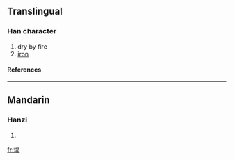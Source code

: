 ==Translingual==
===Han character===
{{Han char|rn=86|rad=火|as=09|sn=13|four=|canj=火一口田 (FMRW)}}
# dry by fire
# [[iron]]
====References====
{{Han ref|kx=0676.110|dkj=19185|dj=1087.140|hdz=32215.070|uh=714F|ud=29007}}

----
==Mandarin==
===Hanzi===
{{cmn-hanzi|pin=[[bì]] (bi4), [[huī]] (hui1)|wg=pi<sup>4</sup>, hui<sup>1</sup>}}
# {{defn|Mandarin}}

[[fr:煏]]
